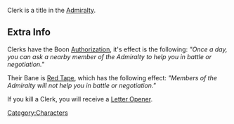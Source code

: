 

Clerk is a title in the [[Admiralty]].

== Extra Info ==
Clerks have the Boon [[Authorization]], it's effect is the following:  ''"Once a day, you can ask a nearby member of the Admiralty to help you in battle or negotiation."''

Their Bane is [[Red Tape]], which has the following effect: ''"Members of the Admiralty will not help you in battle or negotiation."''

If you kill a Clerk, you will receive a [[Letter Opener]].
<br />
[[Category:Characters]]